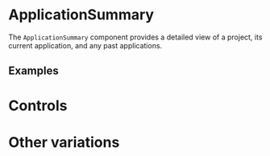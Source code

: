 


<Meta of={ApplicationSummaryStories} />

# ApplicationSummary

The `ApplicationSummary` component provides a detailed view of a project, its current application, and any past applications.

## Examples

<Story of={ApplicationSummaryStories.Default} />

# Controls

<Controls />

# Other variations

<Stories />
